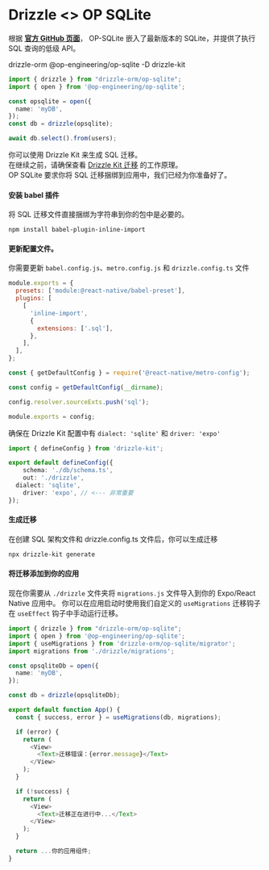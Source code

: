 
# Drizzle \<\> OP SQLite
根据 **[官方 GitHub 页面](https://github.com/OP-Engineering/op-sqlite)**， 
OP-SQLite 嵌入了最新版本的 SQLite，并提供了执行 SQL 查询的低级 API。

<Npm>
drizzle-orm @op-engineering/op-sqlite
-D drizzle-kit 
</Npm>

```ts
import { drizzle } from "drizzle-orm/op-sqlite";
import { open } from '@op-engineering/op-sqlite';

const opsqlite = open({
  name: 'myDB',
});
const db = drizzle(opsqlite);

await db.select().from(users);
```

你可以使用 Drizzle Kit 来生成 SQL 迁移。  
在继续之前，请确保查看 [Drizzle Kit 迁移](/docs/kit-overview) 的工作原理。  
OP SQLite 要求你将 SQL 迁移捆绑到应用中，我们已经为你准备好了。

<Steps>

#### 安装 babel 插件
将 SQL 迁移文件直接捆绑为字符串到你的包中是必要的。
```shell
npm install babel-plugin-inline-import
```

#### 更新配置文件。
你需要更新 `babel.config.js`、`metro.config.js` 和 `drizzle.config.ts` 文件
```js filename='babel.config.js'
module.exports = {
  presets: ['module:@react-native/babel-preset'],
  plugins: [
    [
      'inline-import',
      {
        extensions: ['.sql'],
      },
    ],
  ],
};
```

```js filename="metro.config.js"
const { getDefaultConfig } = require('@react-native/metro-config');

const config = getDefaultConfig(__dirname);

config.resolver.sourceExts.push('sql');

module.exports = config;
```

确保在 Drizzle Kit 配置中有 `dialect: 'sqlite'` 和 `driver: 'expo'`
```ts filename="drizzle.config.ts"
import { defineConfig } from 'drizzle-kit';

export default defineConfig({
	schema: './db/schema.ts',
	out: './drizzle',
  dialect: 'sqlite',
	driver: 'expo', // <--- 非常重要
});
```

#### 生成迁移
在创建 SQL 架构文件和 drizzle.config.ts 文件后，你可以生成迁移
```bash
npx drizzle-kit generate
```

#### 将迁移添加到你的应用
现在你需要从 `./drizzle` 文件夹将 `migrations.js` 文件导入到你的 Expo/React Native 应用中。 
你可以在应用启动时使用我们自定义的 `useMigrations` 迁移钩子在 `useEffect` 钩子中手动运行迁移。

```ts filename="App.tsx"
import { drizzle } from "drizzle-orm/op-sqlite";
import { open } from '@op-engineering/op-sqlite';
import { useMigrations } from 'drizzle-orm/op-sqlite/migrator';
import migrations from './drizzle/migrations';

const opsqliteDb = open({
  name: 'myDB',
});

const db = drizzle(opsqliteDb);

export default function App() {
  const { success, error } = useMigrations(db, migrations);

  if (error) {
    return (
      <View>
        <Text>迁移错误：{error.message}</Text>
      </View>
    );
  }

  if (!success) {
    return (
      <View>
        <Text>迁移正在进行中...</Text>
      </View>
    );
  }

  return ...你的应用组件;
}
```

</Steps>

